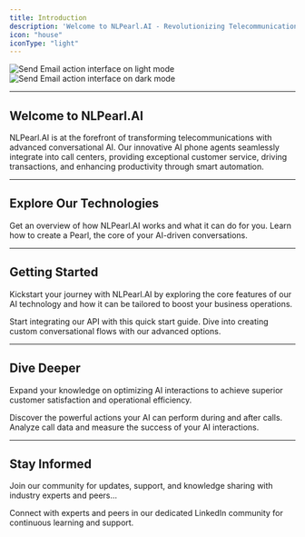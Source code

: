 ```yaml
---
title: Introduction
description: 'Welcome to NLPearl.AI - Revolutionizing Telecommunications with Conversational AI'
icon: "house"
iconType: "light"
---
```


<div className="block dark:hidden">
  <Frame>
    <div className="p-0">
      <img
        src="/images/nlpearl-documentation-white.webp"
        alt="Send Email action interface on light mode"
        className="rounded-[14px]"
      />
    </div>
  </Frame>
</div>

<div className="hidden dark:block">
  <Frame>
    <div className="p-0">
      <img
        src="/images/nlpearl-documentation-black.webp"
        alt="Send Email action interface on dark mode"
        className="rounded-[14px]"
      />
    </div>
  </Frame>
</div>

---

## Welcome to NLPearl.AI

NLPearl.AI is at the forefront of transforming telecommunications with advanced conversational AI. Our innovative AI phone agents seamlessly integrate into call centers, providing exceptional customer service, driving transactions, and enhancing productivity through smart automation.

---

## Explore Our Technologies

<CardGroup cols={2}>
  <Card
    title="Overview"
    icon="expand"
    iconType="light"
    href="/pages/overview"
  >
    Get an overview of how NLPearl.AI works and what it can do for you.
  </Card>
  <Card
    title="Create Your Pearl"
    icon="subtitles"
    iconType="light"
    href="/pages/create_pearl"
  >
    Learn how to create a Pearl, the core of your AI-driven conversations.
  </Card>
</CardGroup>

---

## Getting Started

Kickstart your journey with NLPearl.AI by exploring the core features of our AI technology and how it can be tailored to boost your business operations.

<CardGroup cols={2}>
  <Card
    title="API Quick Start"
    icon="code"
    href="/api-reference/api_quickstart"
  >
    Start integrating our API with this quick start guide.
  </Card>
  <Card
    title="Advanced Pearl"
    icon="diagram-subtask"
    iconType="light"
    href="/pages/advanced_pearl"
  >
    Dive into creating custom conversational flows with our advanced options.
  </Card>
</CardGroup>

---

## Dive Deeper

Expand your knowledge on optimizing AI interactions to achieve superior customer satisfaction and operational efficiency.

<CardGroup cols={2}>
  <Card
    title="Actions"
    icon="bolt"
    iconType="light"
    href="/pages/action"
  >
    Discover the powerful actions your AI can perform during and after calls.
  </Card>
  <Card
    title="Calls & Analytics"
    icon="chart-simple"
    iconType="light"
    href="/pages/analytics"
  >
    Analyze call data and measure the success of your AI interactions.
  </Card>
</CardGroup>

---

## Stay Informed

Join our community for updates, support, and knowledge sharing with industry experts and peers...

<CardGroup cols={1}>
  <Card
    title="Join Our LinkedIn Community"
    icon="linkedin"
    href="https://www.linkedin.com/company/nlpearl/mycompany/"
  >
    Connect with experts and peers in our dedicated LinkedIn community for continuous learning and support.
  </Card>
</CardGroup>
